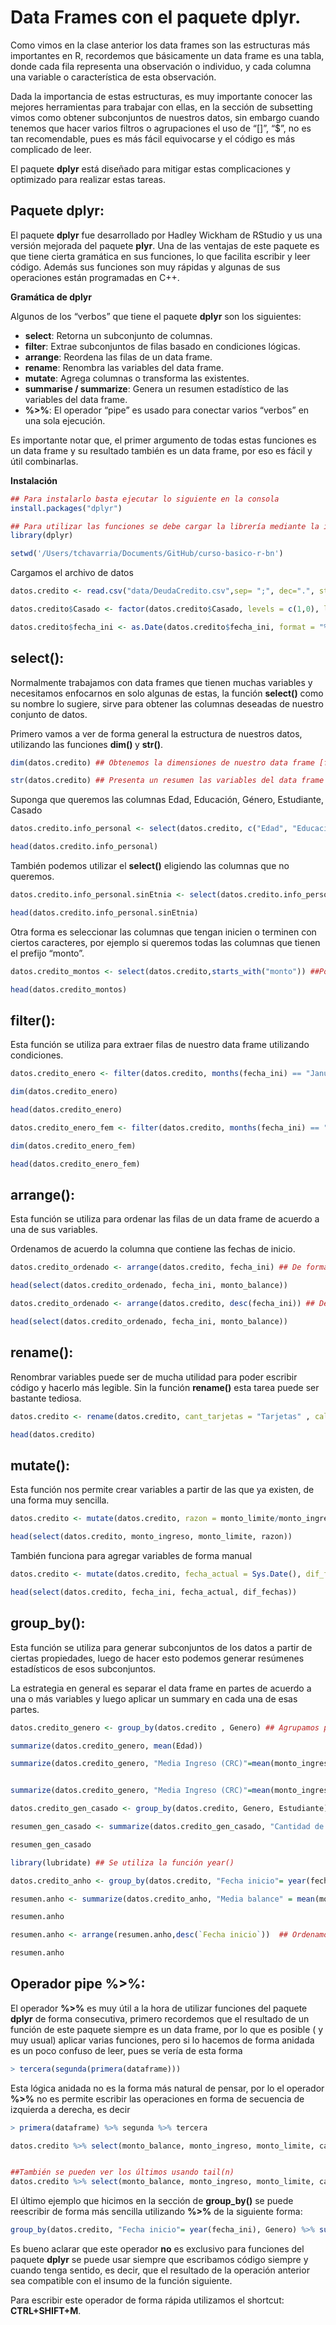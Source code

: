 # **Data Frames con el paquete dplyr.**

Como vimos en la clase anterior los data frames son las estructuras más importantes en R, recordemos que básicamente un data frame es una tabla, donde cada fila representa una observación o individuo, y cada columna una variable o característica de esta observación. 

Dada la importancia de estas estructuras, es muy importante conocer las mejores herramientas para trabajar con ellas, en la sección de 
subsetting vimos como obtener subconjuntos de nuestros datos, sin embargo cuando tenemos que hacer varios filtros o agrupaciones el uso de "[]", "$", no es tan recomendable, pues es más fácil equivocarse y el código es más complicado de leer.

El paquete **dplyr** está diseñado para mitigar estas complicaciones y optimizado para realizar estas tareas.

## **Paquete dplyr**:

El paquete **dplyr** fue desarrollado por Hadley Wickham de RStudio y us una versión mejorada del paquete **plyr**. Una de las ventajas de este paquete es que tiene cierta gramática en sus funciones, lo que facilita escribir y leer código. Además sus funciones son muy rápidas y algunas de sus operaciones están programadas en C++.

**Gramática de dplyr**

Algunos de los "verbos" que tiene el paquete **dplyr** son los siguientes:

- **select**: Retorna un subconjunto de columnas.
- **filter**: Extrae subconjuntos de filas basado en condiciones lógicas.
- **arrange**: Reordena las filas de un data frame.
- **rename**: Renombra las variables del data frame.
- **mutate**: Agrega columnas o transforma las existentes.
- **summarise / summarize**: Genera un resumen estadístico de las variables del data frame.
- **%>%**: El operador “pipe” es usado para conectar varios "verbos" en una sola ejecución.

Es importante notar que, el primer argumento de todas estas funciones es un data frame y su resultado también es un data frame, por eso es fácil y útil combinarlas.

**Instalación**

```r
## Para instalarlo basta ejecutar lo siguiente en la consola
install.packages("dplyr") 

## Para utilizar las funciones se debe cargar la librería mediante la instrucción
library(dplyr)
```


```r
setwd('/Users/tchavarria/Documents/GitHub/curso-basico-r-bn')
```
Cargamos el archivo de datos

```r
datos.credito <- read.csv("data/DeudaCredito.csv",sep= ";", dec=".", stringsAsFactors = T)

datos.credito$Casado <- factor(datos.credito$Casado, levels = c(1,0), labels = c("si","no"))

datos.credito$fecha_ini <- as.Date(datos.credito$fecha_ini, format = "%m/%d/%Y")
```

## **select()**:

Normalmente trabajamos con data frames que tienen muchas variables y necesitamos enfocarnos en solo algunas de estas, la función **select()** como su nombre lo sugiere, sirve para obtener las columnas deseadas de nuestro conjunto de datos.


Primero vamos a ver de forma general la estructura de nuestros datos, utilizando las funciones **dim()
** y **str()**.


```r
dim(datos.credito) ## Obtenemos la dimensiones de nuestro data frame [filas, columnas].
```

```r
str(datos.credito) ## Presenta un resumen las variables del data frame y su clase.
```


Suponga que queremos las columnas Edad, Educación, Género, Estudiante, Casado

```r

datos.credito.info_personal <- select(datos.credito, c("Edad", "Educacion", "Genero", "Estudiante", "Casado", "Etnicidad"))

head(datos.credito.info_personal)

```

También podemos utilizar el **select()** eligiendo las columnas que no queremos.

```r

datos.credito.info_personal.sinEtnia <- select(datos.credito.info_personal, -Etnicidad)  ##para quitar varias columnas utilizamos un vector, por ejemplo: -c("Etnicidad", "Casado) 

head(datos.credito.info_personal.sinEtnia)

```

Otra forma es seleccionar las columnas que tengan inicien o terminen con ciertos caracteres, por ejemplo si queremos todas las columnas que tienen el prefijo "monto".

```r

datos.credito_montos <- select(datos.credito,starts_with("monto")) ##Podemos usar ends_with("sufijo") para elegir las que terminen con cierto sufijo.

head(datos.credito_montos)


```

## **filter()**:

Esta función se utiliza para extraer filas de nuestro data frame utilizando condiciones.

```r

datos.credito_enero <- filter(datos.credito, months(fecha_ini) == "January")

dim(datos.credito_enero)

head(datos.credito_enero)
```


```r

datos.credito_enero_fem <- filter(datos.credito, months(fecha_ini) == "January" & Genero == "Femenino" )

dim(datos.credito_enero_fem)

head(datos.credito_enero_fem)
```

## **arrange()**:

Esta función se utiliza para ordenar las filas de un data frame de acuerdo a una de sus variables.


Ordenamos de acuerdo la columna que contiene las fechas de inicio.

```r
datos.credito_ordenado <- arrange(datos.credito, fecha_ini) ## De forma ascendente por defecto

head(select(datos.credito_ordenado, fecha_ini, monto_balance))
```


```r
datos.credito_ordenado <- arrange(datos.credito, desc(fecha_ini)) ## De forma descendente.

head(select(datos.credito_ordenado, fecha_ini, monto_balance))
```

## **rename()**:

Renombrar variables puede ser de mucha utilidad para poder escribir código y hacerlo más legible. Sin la función **rename()** esta tarea puede ser bastante tediosa.

```r
datos.credito <- rename(datos.credito, cant_tarjetas = "Tarjetas" , calif_credit = CalifCredit, id = X)

head(datos.credito) 
```


## **mutate()**:

Esta función nos permite crear variables a partir de las que ya existen, de una forma muy sencilla.

```r

datos.credito <- mutate(datos.credito, razon = monto_limite/monto_ingreso)

head(select(datos.credito, monto_ingreso, monto_limite, razon))
```

También funciona para agregar variables de forma manual

```r
datos.credito <- mutate(datos.credito, fecha_actual = Sys.Date(), dif_fechas = fecha_actual - fecha_ini)

head(select(datos.credito, fecha_ini, fecha_actual, dif_fechas))
```


## **group_by()**:


Esta función se utiliza para generar subconjuntos de los datos a partir de ciertas propiedades, luego de hacer esto podemos generar resúmenes estadísticos de esos subconjuntos.

La estrategia en general es separar el data frame en partes de acuerdo a una o más variables y luego aplicar un summary en cada una de esas partes.


```r

datos.credito_genero <- group_by(datos.credito , Genero) ## Agrupamos por genero

summarize(datos.credito_genero, mean(Edad))

summarize(datos.credito_genero, "Media Ingreso (CRC)"=mean(monto_ingreso)*619) ## Pasamos a colones


summarize(datos.credito_genero, "Media Ingreso (CRC)"=mean(monto_ingreso)*619, "Media edad" = mean(Edad)) ## Pasamos a colones
```


```r

datos.credito_gen_casado <- group_by(datos.credito, Genero, Estudiante) ## Agrupamos por genero y por casado.

resumen_gen_casado <- summarize(datos.credito_gen_casado, "Cantidad de individuos"=n()) ## n() nos da la cantidad de elementos por grupo.

resumen_gen_casado

```

```r

library(lubridate) ## Se utiliza la función year()

datos.credito_anho <- group_by(datos.credito, "Fecha inicio"= year(fecha_ini), Genero) ## Agrupamos por fecha inicio

resumen.anho <- summarize(datos.credito_anho, "Media balance" = mean(monto_balance) ,"Cantidad de individuos"= n()) ## n() nos da la cantidad de elementos por grupo.

resumen.anho

resumen.anho <- arrange(resumen.anho,desc(`Fecha inicio`))  ## Ordenamos por año de forma descendente

resumen.anho

```


## **Operador pipe %>%**:

El operador **%>%** es muy útil a la hora de utilizar funciones del paquete **dplyr** de forma consecutiva, primero recordemos que el resultado de un función de este paquete siempre es un data frame, por lo que es posible ( y muy usual) aplicar varias funciones, pero si lo hacemos de forma anidada es un poco confuso de leer, pues se vería de esta forma


```r
> tercera(segunda(primera(dataframe)))
```

Esta lógica anidada no es la forma más natural de pensar, por lo el operador **%>%** no es permite escribir las operaciones en forma de secuencia de izquierda a derecha, es decir

```r
> primera(dataframe) %>% segunda %>% tercera
```


```r
datos.credito %>% select(monto_balance, monto_ingreso, monto_limite, calif_credit)  %>% arrange(desc(monto_limite)) %>% head(3)  


##También se pueden ver los últimos usando tail(n)
datos.credito %>% select(monto_balance, monto_ingreso, monto_limite, calif_credit)  %>% arrange(desc(monto_limite)) %>% tail(3)   
```


El último ejemplo que hicimos en la sección de **group_by()** se puede reescribir de forma más sencilla utilizando **%>%** de la siguiente forma:

```r

group_by(datos.credito, "Fecha inicio"= year(fecha_ini), Genero) %>% summarize("Media balance" = mean(monto_balance) ,"Cantidad de individuos"= n()) %>% arrange(desc(`Fecha inicio`)) 

```

Es bueno aclarar que este operador **no** es exclusivo para funciones del paquete **dplyr** se puede usar siempre que escribamos código siempre y cuando tenga sentido, es decir, que el resultado de la operación anterior sea compatible con el insumo de la función siguiente.

Para escribir este operador de forma rápida utilizamos el shortcut: **CTRL+SHIFT+M**.


